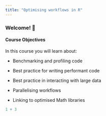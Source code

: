 ```yaml
---
title: "Optimising workflows in R"
---
```


### Welcome! 👋

#### Course Objectives

In this course you will learn about:

-   Benchmarking and profiling code

-   Best practice for writing performant code

-   Best practice in interacting with large data

-   Parallelising workflows

-   Linking to optimised Math libraries

```r
1 + 3
```
